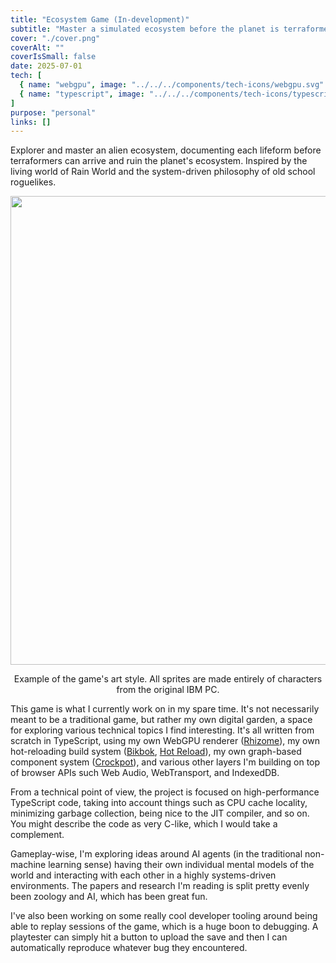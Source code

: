 ```yaml
---
title: "Ecosystem Game (In-development)"
subtitle: "Master a simulated ecosystem before the planet is terraformed. My current project."
cover: "./cover.png"
coverAlt: ""
coverIsSmall: false
date: 2025-07-01
tech: [
  { name: "webgpu", image: "../../../components/tech-icons/webgpu.svg" },
  { name: "typescript", image: "../../../components/tech-icons/typescript.svg" }
]
purpose: "personal"
links: []
---
```



<p className="de-emphasize">Explorer and master an alien ecosystem, documenting each lifeform before terraformers can arrive and ruin the planet's ecosystem. Inspired by the living world of Rain World and the system-driven philosophy of old school roguelikes.</p>

<div style="display: flex; flex-direction: column; align-items: center; margin: 1em 0">
  <Image src={fullGraph} alt="" width="750rem" style="margin-bottom: 1em" />
  <span className="de-emphasize" style="text-align: center">Example of the game's art style. All sprites are made entirely of characters from the original IBM PC.</span>
</div>

This game is what I currently work on in my spare time. It's not necessarily meant to be a traditional game, but rather my own digital garden, a space for exploring various technical topics I find interesting. It's all written from scratch in TypeScript, using my own WebGPU renderer (<a href="/portfolio/rhizome">Rhizome</a>), my own hot-reloading build system (<a href="/portfolio/bikbok">Bikbok</a>, <a href="/portfolio/hot-reload">Hot Reload</a>), my own graph-based component system (<a href="/portfolio/crockpot">Crockpot</a>), and various other layers I'm building on top of browser APIs such Web Audio, WebTransport, and IndexedDB.

From a technical point of view, the project is focused on high-performance TypeScript code, taking into account things such as CPU cache locality, minimizing garbage collection, being nice to the JIT compiler, and so on. You might describe the code as very C-like, which I would take a complement.

Gameplay-wise, I'm exploring ideas around AI agents (in the traditional non-machine learning sense) having their own individual mental models of the world and interacting with each other in a highly systems-driven environments. The papers and research I'm reading is split pretty evenly been zoology and AI, which has been great fun.

I've also been working on some really cool developer tooling around being able to replay sessions of the game, which is a huge boon to debugging. A playtester can simply hit a button to upload the save and then I can automatically reproduce whatever bug they encountered.
